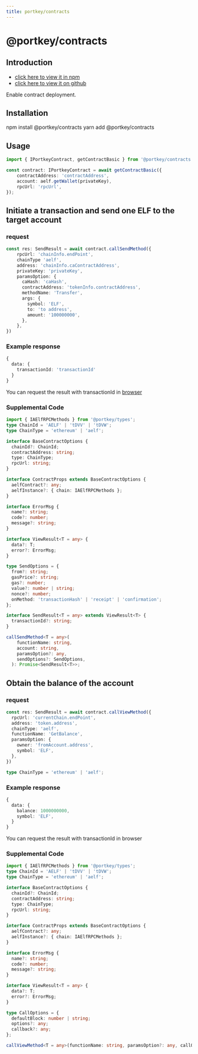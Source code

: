 ```yaml
---
title: portkey/contracts
---
```


# @portkey/contracts

## Introduction

-   [click here to view it in npm](https://www.npmjs.com/package/@portkey/contracts)
-   [click here to view it on github](https://github.com/Portkey-Wallet/portkey-web/blob/master/packages/contracts/README.md)

Enable contract deployment.

## Installation

<Tabs>
  <TableItem value="npm" label="NPM">
    <CodeBlock language="bash">npm install @portkey/contracts</CodeBlock>
  </TableItem>
  <TableItem value="yarn" label="YARN">
    <CodeBlock language="bash">yarn add @portkey/contracts</CodeBlock>
  </TableItem>
</Tabs>

## Usage

```typescript
import { IPortkeyContract, getContractBasic } from '@portkey/contracts';

const contract: IPortkeyContract = await getContractBasic({
    contractAddress: 'contractAddress',
    account: aelf.getWallet(privateKey),
    rpcUrl: 'rpcUrl',
});
```

## Initiate a transaction and send one ELF to the target account

### request

```typescript
const res: SendResult = await contract.callSendMethod({
    rpcUrl: 'chainInfo.endPoint',
    chainType 'aelf',
    address: 'chainInfo.caContractAddress',
    privateKey: 'privateKey',
    paramsOption: {
      caHash: 'caHash',
      contractAddress: 'tokenInfo.contractAddress',
      methodName: 'Transfer',
      args: {
        symbol: 'ELF',
        to: 'to address',
        amount: '100000000',
      },
    },
})
```

### Example response

```typescript
{
  data: {
    transactionId: 'transactionId'
  }
}
```

You can request the result with transactionId in [browser](https://explorer.aelf.io/)

### Supplemental Code

```typescript
import { IAElfRPCMethods } from '@portkey/types';
type ChainId = 'AELF' | 'tDVV' | 'tDVW';
type ChainType = 'ethereum' | 'aelf';

interface BaseContractOptions {
  chainId?: ChainId;
  contractAddress: string;
  type: ChainType;
  rpcUrl: string;
}

interface ContractProps extends BaseContractOptions {
  aelfContract?: any;
  aelfInstance?: { chain: IAElfRPCMethods };
}

interface ErrorMsg {
  name?: string;
  code?: number;
  message?: string;
}

interface ViewResult<T = any> {
  data?: T;
  error?: ErrorMsg;
}

type SendOptions = {
  from?: string;
  gasPrice?: string;
  gas?: number;
  value?: number | string;
  nonce?: number;
  onMethod: 'transactionHash' | 'receipt' | 'confirmation';
};

interface SendResult<T = any> extends ViewResult<T> {
  transactionId?: string;
}

callSendMethod<T = any>(
    functionName: string,
    account: string,
    paramsOption?: any,
    sendOptions?: SendOptions,
  ): Promise<SendResult<T>>;
```

## Obtain the balance of the account

### request

```typescript
const res: SendResult = await contract.callViewMethod({
  rpcUrl: 'currentChain.endPoint',
  address: 'token.address',
  chainType: 'aelf',
  functionName: 'GetBalance',
  paramsOption: {
    owner: 'fromAccount.address',
    symbol: 'ELF',
  },
})

type ChainType = 'ethereum' | 'aelf';
```

### Example response

```typescript
{
  data: {
    balance: 1000000000,
    symbol: 'ELF',
  }
}
```

You can request the result with transactionId in browser

### Supplemental Code

```typescript
import { IAElfRPCMethods } from '@portkey/types';
type ChainId = 'AELF' | 'tDVV' | 'tDVW';
type ChainType = 'ethereum' | 'aelf';

interface BaseContractOptions {
  chainId?: ChainId;
  contractAddress: string;
  type: ChainType;
  rpcUrl: string;
}

interface ContractProps extends BaseContractOptions {
  aelfContract?: any;
  aelfInstance?: { chain: IAElfRPCMethods };
}

interface ErrorMsg {
  name?: string;
  code?: number;
  message?: string;
}

interface ViewResult<T = any> {
  data?: T;
  error?: ErrorMsg;
}

type CallOptions = {
  defaultBlock: number | string;
  options?: any;
  callback?: any;
};

callViewMethod<T = any>(functionName: string, paramsOption?: any, callOptions?: CallOptions): Promise<ViewResult<T>>;
```